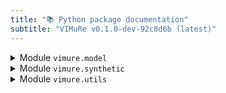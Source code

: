 ```yaml
---
title: "📚 Python package documentation"
subtitle: "VIMuRe v0.1.0-dev-92c8d6b (latest)"
---
```

<details><summary>Module `vimure.model`</summary>

# Module `vimure.model`

Inference model

## Classes

### VimureModel


```python
class VimureModel(
    undirected: bool = False,
    mutuality: bool = True,
    convergence_tol: float = 0.1,
    decision: int = 1,
    verbose: bool = False
):
```

**ViMuRe**


Fit a probabilistic generative model to double sampled networks. It returns reliability parameters for the
reporters (theta), average interactions for the links (lambda) and the estimate of the true and unknown
network (rho). The inference is performed with a Variational Inference approach.


📝 note: this closely follows the [scikit-learn structure of classes](https://github.com/scikit-learn-contrib/project-template/blob/master/skltemplate/_template.py)


**Parameters**

- **``undirected``** : `boolean`

    Whether the network is undirected.

- **``mutuality``** : `boolean`

    Whether to use the mutuality parameter.

- **``convergence_tol``** : `float`

    Controls when to stop the optimisation algorithm (CAVI)


#### Ancestors


* sklearn.base.TransformerMixin
* sklearn.utils._set_output._SetOutputMixin
* sklearn.base.BaseEstimator


#### Methods

#### `fit`


```python
def fit(
    self,
    X,
    theta_prior=(0.1, 0.1),
    lambda_prior=(10.0, 10.0),
    eta_prior=(0.5, 1.0),
    rho_prior=None,
    seed: int = None,
    **extra_params
):
```

**Parameters**

- **``X``** : `ndarray`

    Network adjacency tensor.

- **``theta_prior``** : `2D tuple`

    Shape and scale hyperparameters for variable theta

- **``lambda_prior``** : `2D tuple`

    Shape and scale hyperparameters for variable lambda

- **``eta_prior``** : `2D tuple`

    Shape and scale hyperparameters for variable eta

- **``rho_prior``** : `None/ndarray`

    Array with prior values of the rho parameter - if ndarray.

- **``R``** : `ndarray (optional)`

    a multidimensional array L x N x N x M indicating which reports to consider

- **``K``** : `None/int (optional)`

    Value of the maximum entry of the network - i

- **``EPS``** : `float (optional)`

    White noise. Default: 1e-12

- **``bias0``** : `float (optional)`

    Bias for rho_prior entry 0. Default: 0.2

- **``max_iter``** : `int (optional)`

    Maximum number of iteration steps before aborting. Default=500


**Returns**

- **``self``** : `object`

    Returns the instance itself.


#### `get_inferred_model`


```python
def get_inferred_model(self, method='rho_max', threshold=None):
```

Estimate Y


Use this function to reconstruct the Y matrix with a fitted vimure model.
It will use `model.rho_f` values to extract an estimated Y matrix.


* *rho_max*: Assign the value of the highest probability
* *rho_mean*: Expected value of the discrete distribution
* *fixed_threshold*: Check if the probability is higher than a threshold (Only for K=2)
* *heuristic_threshold*: Calculate and use the best threshold (Only for K=2)


**Parameters**

- **``model``** : `vm.model.VimureModel`

    A `vm.model.VimureModel` object

- **``method``** : `str`

    A character string indicating which method is to be computed.

One of "rho_max" (default), "rho_mean", "fixed_threshold" or "heuristic_threshold".
- **``threshold``** : `float`

    A threshold to be used when method = "fixed_threshold".


**Returns**

- **``Y``** : `ndarray`

     


#### `get_posterior_estimates`


```python
def get_posterior_estimates(self):
```

Get posterior estimates


Use this function to get the posterior estimates of the model parameters


**Returns**

- **``posterior_estimates``** : `dict`

    A dictionary with the posterior estimates of the model parameters (nu, theta, lambda, rho). See 💻 [Tutorial 02](/latest/tutorials/python/tutorial02-introduction-to-vimure.html#posterior-estimates).


#### `sample_inferred_model`


```python
def sample_inferred_model(self, N=1, seed=None):
```

Sample Y trials from rho distribution


Use this function to sample Y trials with a fitted vimure model.
It will use `model.rho_f` as the probabilities of a discrete distribution.


**Parameters**

- **``model``** : `vm.model.VimureModel`

    A `vm.model.VimureModel` object

- **``N``** : `int`

    Number of trials

- **``seed``** : `int`

    A pseudo generator seed


**Returns**

- **``Y``** : `List[ndarray]`

    A list of trials




</details>

<details><summary>Module `vimure.synthetic`</summary>

# Module `vimure.synthetic`

Code to generate synthetic networks that emulates directed double-sample questions networks


You can read more about our synthetic network generation in our paper: [@de_bacco_latent_2023]

## Functions

#### `build_custom_theta`


```python
def build_custom_theta(
    gt_network: BaseSyntheticNetwork,
    theta_ratio: float = 0.5,
    exaggeration_type: str = 'over',
    seed: int = None
):
```

Instead of the regular generative model for `theta ~ Gamma(sh,sc)`,
create a more extreme scenario where some percentage of reporters are exaggerating.


**Parameters**

**`gt_network`** : [`BaseSyntheticNetwork`](vimure.#vimure.synthetic.BaseSyntheticNetwork)
A network generated from a generative model.
- **``theta_ratio``** : `float`

    Percentage of reporters who exaggerate.

- **``exaggeration_type``** : `str`

    ("over", "under")

- **``seed``** : `int`

    If not set, use gt_network.prng instead.


**Returns**

- **``theta``** : `numpy.array`

    A L x M matrix for theta.


#### `build_self_reporter_mask`


```python
def build_self_reporter_mask(gt_network):
```

Build the reporters' mask in a way such that:


* A reporter `m` can report ties in which she is ego:
`m --> i`
* A reporter `m` can report ties in which she is alter: `i --> m`
* A reporter `m` **cannot** report ties she is not involved, that is `i --> j` where `i != m` and `j != m`


**Parameters**

**`gt_network`** : [`BaseSyntheticNetwork`](vimure.#vimure.synthetic.BaseSyntheticNetwork)
Generative ground truth model.

## Classes

### BaseSyntheticNetwork


```python
class BaseSyntheticNetwork(
    N: int = 100,
    M: int = 100,
    L: int = 1,
    K: int = 2,
    seed: int = 0,
    **kwargs
):
```

A base abstract class for generation and management of synthetic networks.
Suitable for representing any type of synthetic network (whether SBM or not).


**Parameters**

- **``N``** : `int`

    Number of nodes.

- **``M``** : `int`

    Number of reporters.

- **``L``** : `int`

    Number of layers.

- **``K``** : `int`

    Maximum edge weight in the adjacency matrix. When `K=2`, the adjacency matrix will contain some `Y_{ij}=0` and `Y_{ij}=1`.

- **``seed``** : `int`

    Pseudo random generator seed to use.


#### Ancestors


* vimure._io.BaseNetwork


#### Subclasses


* [HollandLaskeyLeinhardtModel](#vimure.synthetic.HollandLaskeyLeinhardtModel "vimure.synthetic.HollandLaskeyLeinhardtModel")
* [StandardSBM](#vimure.synthetic.StandardSBM "vimure.synthetic.StandardSBM")

### DegreeCorrectedSBM


```python
class DegreeCorrectedSBM(
    exp_in: float = 2,
    exp_out: float = 2.5,
    **kwargs
):
```

**Degree-corrected stochastic blockmodel.**


A generative model that incorporates heterogeneous vertex degrees into stochastic blockmodels, improving the performance of the models for statistical inference of group structure.
For more information about this model, see [@karrer_stochastic_2011].


**Parameters**

- **``exp_in``** : `float`

    Exponent power law of in-degree distribution.

- **``exp_out``** : `float`

    Exponent power law of out-degree distribution.

- **``kwargs``** : `dict`

    Additional arguments of [`StandardSBM`](vimure.#vimure.synthetic.StandardSBM).


#### Ancestors


* [StandardSBM](#vimure.synthetic.StandardSBM "vimure.synthetic.StandardSBM")
* [BaseSyntheticNetwork](#vimure.synthetic.BaseSyntheticNetwork "vimure.synthetic.BaseSyntheticNetwork")
* vimure._io.BaseNetwork

### HollandLaskeyLeinhardtModel


```python
class HollandLaskeyLeinhardtModel(**kwargs):
```

A base abstract class for generation and management of synthetic networks.
Suitable for representing any type of synthetic network (whether SBM or not).


**Parameters**

- **``N``** : `int`

    Number of nodes.

- **``M``** : `int`

    Number of reporters.

- **``L``** : `int`

    Number of layers.

- **``K``** : `int`

    Maximum edge weight in the adjacency matrix. When `K=2`, the adjacency matrix will contain some `Y_{ij}=0` and `Y_{ij}=1`.

- **``seed``** : `int`

    Pseudo random generator seed to use.


#### Ancestors


* [BaseSyntheticNetwork](#vimure.synthetic.BaseSyntheticNetwork "vimure.synthetic.BaseSyntheticNetwork")
* vimure._io.BaseNetwork

### Multitensor


```python
class Multitensor(eta=0.5, ExpM=None, **kwargs):
```

**A generative model with reciprocity**


A mathematically principled generative model for capturing both community and reciprocity patterns in directed networks.
Adapted from [@safdari_generative_2021].


Generate a directed, possibly weighted network by using the reciprocity generative model.
Can be used to generate benchmarks for networks with reciprocity.


**Steps:**


1. Generate the latent variables.
2. Extract `A_{ij}` entries (network edges) from a Poisson distribution; its mean depends on the latent variables.

Note: Open Source code available at <https://github.com/mcontisc/CRep> and modified in accordance with its [license](https://github.com/mcontisc/CRep/blob/master/LICENSE).

---


Copyright (c) 2020 Hadiseh Safdari, Martina Contisciani and Caterina De Bacco.


**Parameters**

- **``eta``** : `float`

    Initial value for the reciprocity coefficient. Eta has to be in [0, 1).

- **``ExpM``** : `int`

    Expected number of edges

**`kwargs`**
Additional arguments of [`StandardSBM`](vimure.#vimure.synthetic.StandardSBM)

#### Ancestors


* [StandardSBM](#vimure.synthetic.StandardSBM "vimure.synthetic.StandardSBM")
* [BaseSyntheticNetwork](#vimure.synthetic.BaseSyntheticNetwork "vimure.synthetic.BaseSyntheticNetwork")
* vimure._io.BaseNetwork

### StandardSBM


```python
class StandardSBM(
    C: int = 2,
    structure: str = None,
    avg_degree: float = 2,
    sparsify: bool = True,
    overlapping: float = 0.0,
    **kwargs
):
```

**Creates a standard stochastic block-model synthetic network.**


A generative graph model which assumes the probability of connecting two nodes in a graph is determined entirely by their block assignments.
For more information about this model, see Holland, P. W., Laskey, K. B., & Leinhardt, S. (1983). *Stochastic blockmodels: First steps. Social networks*, 5(2), 109-137.
[DOI:10.1016/0378-8733(83)90021-7](https://www.sciencedirect.com/science/article/abs/pii/0378873383900217)


**Parameters**

- **``C``** : `int`

    Number of communities

- **``structure``** : `str`

    Structures for the affinity tensor `w`. It can be 'assortative' or 'disassortative'.

It can be a list to map structure for each layer in a multilayer graph.
- **``avg_degree``** : `float`

    Desired average degree for the network. It is not guaranteed that the

ultimate network will have that exact average degree value.
Try tweaking this parameter if you want to increase or decrease the
density of the network.
- **``sparsify``** : `bool`

    If True (default), enforce sparsity.

- **``overlapping``** : `float`

    Fraction of nodes with mixed membership. It has to be in [`0, 1)`.

**`kwargs`**
Additional arguments of `[StandardSBM`](vimure.#vimure.synthetic.StandardSBM)

#### Ancestors


* [BaseSyntheticNetwork](#vimure.synthetic.BaseSyntheticNetwork "vimure.synthetic.BaseSyntheticNetwork")
* vimure._io.BaseNetwork


#### Subclasses


* [DegreeCorrectedSBM](#vimure.synthetic.DegreeCorrectedSBM "vimure.synthetic.DegreeCorrectedSBM")
* [Multitensor](#vimure.synthetic.Multitensor "vimure.synthetic.Multitensor")



</details>

<details><summary>Module `vimure.utils`</summary>

# Module `vimure.utils`

## Functions

#### `apply_rho_threshold`


```python
def apply_rho_threshold(model, threshold=None):
```

Apply a threshold to binarise the rho matrix and return the recovered Y

#### `calculate_AUC`


```python
def calculate_AUC(pred, data0, mask=None):
```

Return the AUC of the link prediction. It represents the probability that a randomly chosen missing connection
(true positive) is given a higher score by our method than a randomly chosen pair of unconnected vertices
(true negative).


**Parameters**

- **``pred``** : `ndarray`

    Inferred values.

- **``data0``** : `ndarray`

    Given values.

- **``mask``** : `ndarray`

    Mask for selecting a subset of the adjacency tensor.


**Returns**


AUC value.

#### `calculate_average_over_reporter_mask`


```python
def calculate_average_over_reporter_mask(X, R):
```

#### `calculate_overall_reciprocity`


```python
def calculate_overall_reciprocity(Y):
```

#### `get_item_array_from_subs`


```python
def get_item_array_from_subs(A, ref_subs):
```

Get values of ref_subs entries of a dense tensor.
Output is a 1-d array with dimension = number of non zero entries.

#### `get_optimal_threshold`


```python
def get_optimal_threshold(model):
```

<https://arxiv.org/pdf/2112.11396.pdf> pg 8

#### `is_sparse`


```python
def is_sparse(X):
```

Check whether the input tensor is sparse.
It implements a heuristic definition of sparsity. A tensor is considered sparse if:
given
M = number of modes
S = number of entries
I = number of non-zero entries
then
N > M(I + 1)


**Parameters**

- **``X``** : `ndarray`

    Input data.


**Returns**


Boolean flag: true if the input tensor is sparse, false otherwise.

#### `match_arg`


```python
def match_arg(x, lst):
```

#### `preprocess`


```python
def preprocess(X):
```

Pre-process input data tensor.
If the input is sparse, returns an int sptensor. Otherwise, returns an int dtensor.


**Parameters**

- **``X``** : `ndarray/list`

    Input data.


**Returns**

- **``X``** : `sptensor/dtensor`

    Pre-processed data. If the input is sparse, returns an int sptensor. Otherwise, returns an int dtensor.


#### `sparse_max`


```python
def sparse_max(A, B):
```

Return the element-wise maximum of sparse matrices `A` and `B`.

#### `sptensor_from_dense_array`


```python
def sptensor_from_dense_array(X):
```

Create an sptensor from a ndarray or dtensor.


**Parameters**

- **``X``** : `ndarray`

    Input data.


**Returns**


sptensor from a ndarray or dtensor.

#### `sptensor_from_list`


```python
def sptensor_from_list(X):
```

Create an sptensor a sptensor from a list.


Assuming it is a list of dimensions L x M with sparse matrices as elements

#### `transpose_ij`


```python
def transpose_ij(M):
```

Compute the transpose of a matrix.


**Parameters**

- **``M``** : `numpy.array`

    Numpy matrix.


**Returns**


Transpose of the matrix.



</details>


